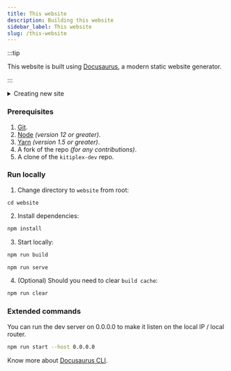 ```yaml
---
title: This website
description: Building this website
sidebar_label: This website
slug: /this-website
---
```




:::tip

This website is built using [Docusaurus](https://docusaurus.io/), a modern static website generator.

:::


<details>
  <summary>Creating new site</summary>

Generate a new Docusaurus site using the **classic template**.

The classic template will automatically be added to your project after you run the command:

```bash npm2yarn
npm init docusaurus@latest my-website classic
```

```sh
cd my-website
```

```bash npm2yarn
npm run start
```

</details>

### Prerequisites

1.  [Git](https://git-scm.com/downloads).
1.  [Node](https://nodejs.org/en/download/) _(version 12 or greater)_.
1.  [Yarn](https://yarnpkg.com/lang/en/docs/install/) _(version 1.5 or greater)_.
1.  A fork of the repo _(for any contributions)_.
1.  A clone of the `kitiplex-dev` repo.

### Run locally

1. Change directory to ``website`` from root:

```
cd website
```
2. Install dependencies:

```bash npm2yarn
npm install
```

3. Start locally:

```bash npm2yarn
npm run build
```

```bash npm2yarn
npm run serve
```

4. (Optional) Should you need to clear ``build cache``:

```bash npm2yarn
npm run clear
```

### Extended commands

You can run the dev server on 0.0.0.0 to make it listen on the local IP / local router.

```bash npm2yarn
npm run start --host 0.0.0.0
```

Know more about [Docusaurus CLI](https://docusaurus.io/docs/cli).